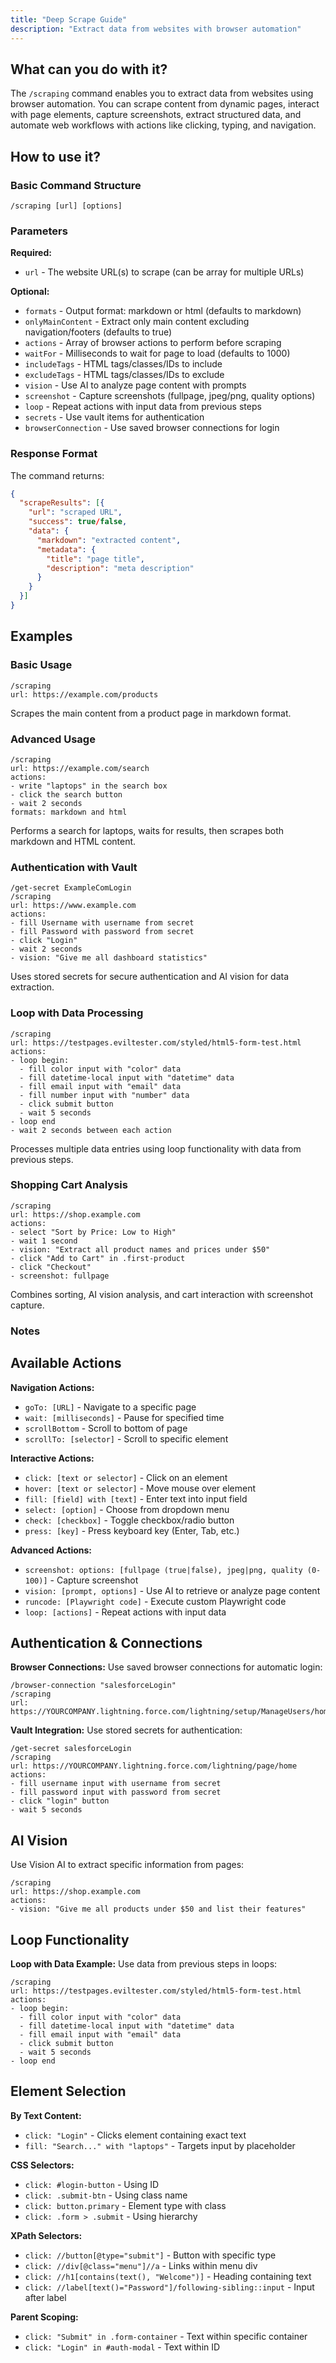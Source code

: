 ```yaml
---
title: "Deep Scrape Guide"
description: "Extract data from websites with browser automation"
---
```


## What can you do with it?

The `/scraping` command enables you to extract data from websites using browser automation. You can scrape content from dynamic pages, interact with page elements, capture screenshots, extract structured data, and automate web workflows with actions like clicking, typing, and navigation.

## How to use it?

### Basic Command Structure
```
/scraping [url] [options]
```

### Parameters

**Required:**

- `url` - The website URL(s) to scrape (can be array for multiple URLs)

**Optional:**

- `formats` - Output format: markdown or html (defaults to markdown)
- `onlyMainContent` - Extract only main content excluding navigation/footers (defaults to true)
- `actions` - Array of browser actions to perform before scraping
- `waitFor` - Milliseconds to wait for page to load (defaults to 1000)
- `includeTags` - HTML tags/classes/IDs to include
- `excludeTags` - HTML tags/classes/IDs to exclude
- `vision` - Use AI to analyze page content with prompts
- `screenshot` - Capture screenshots (fullpage, jpeg/png, quality options)
- `loop` - Repeat actions with input data from previous steps
- `secrets` - Use vault items for authentication
- `browserConnection` - Use saved browser connections for login

### Response Format

The command returns:
```json
{
  "scrapeResults": [{
    "url": "scraped URL",
    "success": true/false,
    "data": {
      "markdown": "extracted content",
      "metadata": {
        "title": "page title",
        "description": "meta description"
      }
    }
  }]
}
```

## Examples

### Basic Usage
```
/scraping
url: https://example.com/products
```
Scrapes the main content from a product page in markdown format.

### Advanced Usage
```
/scraping
url: https://example.com/search
actions:
- write "laptops" in the search box
- click the search button
- wait 2 seconds
formats: markdown and html
```
Performs a search for laptops, waits for results, then scrapes both markdown and HTML content.

### Authentication with Vault
```
/get-secret ExampleComLogin
/scraping
url: https://www.example.com
actions:
- fill Username with username from secret
- fill Password with password from secret
- click "Login"
- wait 2 seconds
- vision: "Give me all dashboard statistics"
```
Uses stored secrets for secure authentication and AI vision for data extraction.

### Loop with Data Processing
```
/scraping
url: https://testpages.eviltester.com/styled/html5-form-test.html
actions:
- loop begin:
  - fill color input with "color" data
  - fill datetime-local input with "datetime" data
  - fill email input with "email" data
  - fill number input with "number" data
  - click submit button
  - wait 5 seconds
- loop end
- wait 2 seconds between each action
```
Processes multiple data entries using loop functionality with data from previous steps.

### Shopping Cart Analysis
```
/scraping
url: https://shop.example.com
actions:
- select "Sort by Price: Low to High"
- wait 1 second
- vision: "Extract all product names and prices under $50"
- click "Add to Cart" in .first-product
- click "Checkout"
- screenshot: fullpage
```
Combines sorting, AI vision analysis, and cart interaction with screenshot capture.

### Notes

## Available Actions

**Navigation Actions:**
- `goTo: [URL]` - Navigate to a specific page
- `wait: [milliseconds]` - Pause for specified time
- `scrollBottom` - Scroll to bottom of page
- `scrollTo: [selector]` - Scroll to specific element

**Interactive Actions:**
- `click: [text or selector]` - Click on an element
- `hover: [text or selector]` - Move mouse over element
- `fill: [field] with [text]` - Enter text into input field
- `select: [option]` - Choose from dropdown menu
- `check: [checkbox]` - Toggle checkbox/radio button
- `press: [key]` - Press keyboard key (Enter, Tab, etc.)

**Advanced Actions:**
- `screenshot: options: [fullpage (true|false), jpeg|png, quality (0-100)]` - Capture screenshot
- `vision: [prompt, options]` - Use AI to retrieve or analyze page content
- `runcode: [Playwright code]` - Execute custom Playwright code
- `loop: [actions]` - Repeat actions with input data

## Authentication & Connections

**Browser Connections:**
Use saved browser connections for automatic login:

```
/browser-connection "salesforceLogin"
/scraping
url: https://YOURCOMPANY.lightning.force.com/lightning/setup/ManageUsers/home
```

**Vault Integration:**
Use stored secrets for authentication:

```
/get-secret salesforceLogin
/scraping
url: https://YOURCOMPANY.lightning.force.com/lightning/page/home
actions:
- fill username input with username from secret
- fill password input with password from secret
- click "login" button
- wait 5 seconds
```

## AI Vision

Use Vision AI to extract specific information from pages:

```
/scraping
url: https://shop.example.com
actions:
- vision: "Give me all products under $50 and list their features"
```

## Loop Functionality

**Loop with Data Example:**
Use data from previous steps in loops:

```
/scraping
url: https://testpages.eviltester.com/styled/html5-form-test.html
actions:
- loop begin:
  - fill color input with "color" data
  - fill datetime-local input with "datetime" data
  - fill email input with "email" data
  - click submit button
  - wait 5 seconds
- loop end
```

## Element Selection

**By Text Content:**
- `click: "Login"` - Clicks element containing exact text
- `fill: "Search..." with "laptops"` - Targets input by placeholder

**CSS Selectors:**
- `click: #login-button` - Using ID
- `click: .submit-btn` - Using class name
- `click: button.primary` - Element type with class
- `click: .form > .submit` - Using hierarchy

**XPath Selectors:**
- `click: //button[@type="submit"]` - Button with specific type
- `click: //div[@class="menu"]//a` - Links within menu div
- `click: //h1[contains(text(), "Welcome")]` - Heading containing text
- `click: //label[text()="Password"]/following-sibling::input` - Input after label

**Parent Scoping:**
- `click: "Submit" in .form-container` - Text within specific container
- `click: "Login" in #auth-modal` - Text within ID
